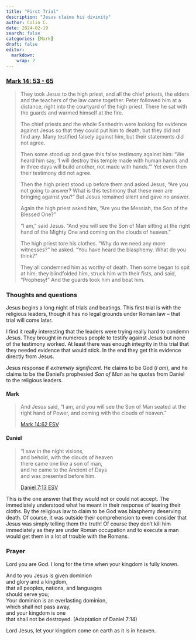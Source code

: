 ```yaml
---
title: "First Trial"
description: "Jesus claims his divinity"
author: Colin C.
date: 2024-02-19
search: false
categories: [Mark]
draft: false
editor: 
  markdown: 
    wrap: 7
---
```


### [Mark 14: 53 - 65](https://www.bible.com/bible/111/MRK.14.NIV)

> They took Jesus to the high priest, and all the chief priests, the elders and the teachers of the law came together. Peter followed him at a distance, right into the courtyard of the high priest. There he sat with the guards and warmed himself at the fire.
>
> The chief priests and the whole Sanhedrin were looking for evidence against Jesus so that they could put him to death, but they did not find any. Many testified falsely against him, but their statements did not agree.
>
> Then some stood up and gave this false testimony against him: “We heard him say, ‘I will destroy this temple made with human hands and in three days will build another, not made with hands.’” Yet even then their testimony did not agree.
>
> Then the high priest stood up before them and asked Jesus, “Are you not going to answer? What is this testimony that these men are bringing against you?” But Jesus remained silent and gave no answer.
>
> Again the high priest asked him, “Are you the Messiah, the Son of the Blessed One?”
>
> “I am,” said Jesus. “And you will see the Son of Man sitting at the right hand of the Mighty One and coming on the clouds of heaven.”
>
> The high priest tore his clothes. “Why do we need any more witnesses?” he asked. “You have heard the blasphemy. What do you think?”
>
> They all condemned him as worthy of death. Then some began to spit at him; they blindfolded him, struck him with their fists, and said, “Prophesy!” And the guards took him and beat him.


### Thoughts and questions 

Jesus begins a long night of trials and beatings.  This first trial is with the religious leaders, though it has no legal grounds under Roman law -- that trial will come later.  

I find it really interesting that the leaders were trying really hard to condemn Jesus.  They brought in numerous people to testify against Jesus but none of the testimony worked.  At least there was enough integrity in this trial that they needed evidence that would stick.  In the end they get this evidence directly from Jesus.  

Jesus response if _extremely significant_.  He claims to be God (_I am_), and he claims to be the Daniel's prophesied _Son of Man_ as he quotes from Daniel to the religious leaders.  

:::{layout-ncol=2}


#### Mark
> And Jesus said, “I am, and you will see the Son of Man seated at the right hand of Power, and coming with the clouds of heaven.”
>
> [Mark 14:62 ESV](https://www.bible.com/bible/59/MRK.14.ESV)



#### Daniel
> “I saw in the night visions,\
> and behold, with the clouds of heaven\
> there came one like a son of man,\
> and he came to the Ancient of Days\
> and was presented before him.
>
> [Daniel 7:13 ESV](https://www.bible.com/bible/59/DAN.7.ESV)


:::


This is the one answer that they would not or could not accept.  The immediately understood what he meant in their response of tearing their cloths.  By the religious law to claim to be God was blasphemy deserving death. Of course, it was outside their comprehension to even consider that Jesus was simply telling them the truth!  Of course they don't kill him immediately as they are under Roman occupation and to execute a man would get them in a lot of trouble with the Romans.




### Prayer

Lord you are God.  I long for the time when your kingdom is fully known.  

And to you Jesus is given dominion\
and glory and a kingdom,\
that all peoples, nations, and languages\
should serve you;\
Your dominion is an everlasting dominion,\
which shall not pass away,\
and your kingdom is one\
that shall not be destroyed. (Adaptation of Daniel 7:14)

Lord Jesus, let your kingdom come on earth as it is in heaven. 